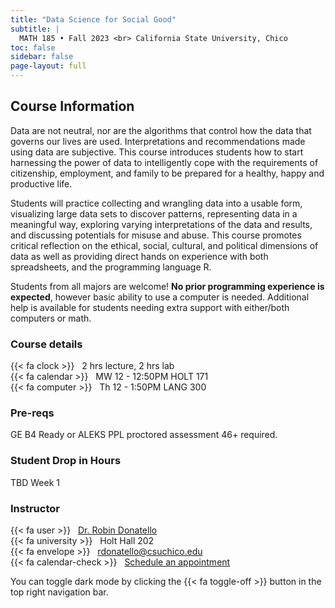 ```yaml
---
title: "Data Science for Social Good"
subtitle: |
  MATH 185 • Fall 2023 <br> California State University, Chico
toc: false
sidebar: false
page-layout: full
---
```



## Course Information

Data are not neutral, nor are the algorithms that control how the data that governs our lives are used. Interpretations and recommendations made using data are subjective. This course introduces students how to start harnessing the power of data to intelligently cope with the requirements of citizenship, employment, and family to be prepared for a healthy, happy and productive life.

Students will practice collecting and wrangling data into a usable form, visualizing large data sets to discover patterns, representing data in a meaningful way, exploring varying interpretations of the data and results, and discussing potentials for misuse and abuse. This course promotes critical reflection on the ethical, social, cultural, and political dimensions of data as well as providing direct hands on experience with both spreadsheets, and the programming language R.

Students from all majors are welcome! **No prior programming experience is expected**, however basic ability to use a computer is needed. Additional help is available for students needing extra support with either/both computers or math.

::: {.grid .course-details}


::: {.g-col-4}
### Course details

{{< fa clock >}} &nbsp; 2 hrs lecture, 2 hrs lab  
{{< fa calendar >}} &nbsp; MW 12 - 12:50PM HOLT 171  
{{< fa computer >}} &nbsp; Th 12 - 1:50PM LANG 300  
:::


::: {.g-col-4}
### Pre-reqs
GE B4 Ready or ALEKS PPL proctored assessment 46+ required.

### Student Drop in Hours
TBD Week 1

:::



::: {.g-col-4}
### Instructor

{{< fa user >}} &nbsp; [Dr. Robin Donatello](https://www.norcalbiostat.com)  
{{< fa university >}} &nbsp; Holt Hall 202  
{{< fa envelope >}} &nbsp; <a href="mailto:rdonatello@csuchico.edu">rdonatello@csuchico.edu</a>  
{{< fa calendar-check >}} &nbsp; [Schedule an appointment](https://dr-donatello.youcanbook.me/)
:::

:::


:::{.callout-tip}
You can toggle dark mode by clicking the {{< fa toggle-off >}} button in the top right navigation bar.
:::
